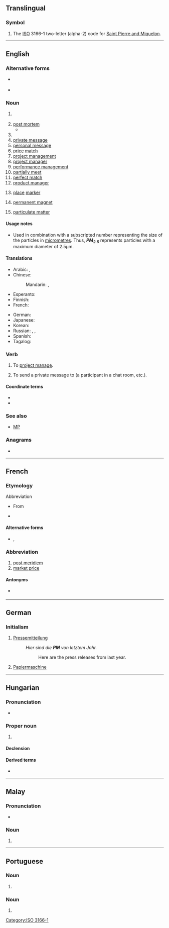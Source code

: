 {{also|pm|Pm|.pm|p.m.|p. m.|P.M.}}
==Translingual==

===Symbol===
{{head|mul|symbol}}

# The [[ISO]] 3166-1 two-letter (alpha-2) code for [[Saint Pierre and Miquelon]].

[[Category:ISO 3166-1]]

----

==English==

===Alternative forms===
* {{l|en|p.m.}} {{qualifier|for "post meridiem" and "post mortem"}}
* {{l|en|P.M.}}

===Noun===
{{en-noun}}

# {{initialism of|lang=en|post meridiem}} {{gloss|The second half of the day, from [[noon]] (12:00:00) to (just before) [[midnight]] (23:59:59)}}
#: {{ux|en|Today the sun sets at 8:25 '''PM'''}}
#: {{ux|en|The shops are open from 9AM to 5'''PM'''}}
# [[post mortem]]
#* {{quote-book|year=1953|author={{w|Raymond Chandler}}|title=The Long Goodbye|publisher=Penguin|year_published=2010|page=321|passage=‘We ought to have a '''P.M.''' report by ten o'clock, preliminary anyway.’}}
# {{initialism of|lang=en|prime minister}}
# [[w:private message|private message]]
# [[w:personal message|personal message]]
# [[price]] [[match]]
# [[project management]]
# [[project manager]]
# [[performance management]]
# [[partially meet]]
# [[perfect match]]
# [[w:product manager|product manager]]
# {{lb|en|knitting}} [[place]] [[marker]]
# {{lb|en|electronics}} [[permanent magnet]]
# {{lb|en|with a number}} [[particulate matter]]

====Usage notes====
* {{sense|particulate matter}} Used in combination with a subscripted number representing the size of the particles in [[micrometre]]s. Thus, '''''PM<sub>2.5</sub>''''' represents particles with a maximum diameter of 2.5µm.

====Translations====
{{trans-top|after 12:00:00}}
* Arabic: {{t+|ar|م|tr=m}}, {{t|ar|مَسَاءً}}
* Chinese:
*: Mandarin: {{qualifier|afternoon}} {{t+|cmn|下午|tr=xiàwǔ|sc=Hani}}, {{qualifier|evening, night}} {{t+|cmn|晚上|tr=wǎnshang|sc=Hani}}
* Esperanto: {{t|eo|p.t.m.}}
* Finnish: {{t+|fi|ip.}}
* French: {{t+|fr|après-midi}}
{{trans-mid}}
* German: {{t+|de|nachmittags}}
* Japanese: {{t+|ja|午後|tr=ごご, gogo}}
* Korean: {{t+|ko|오후|alt=오후에}}
* Russian: {{t+|ru|дня}} {{qualifier|afternoon}}, {{t+|ru|пополу́дни}} {{qualifier|afternoon}}, {{t+|ru|ве́чера}} {{qualifier|evening, night}}
* Spanish: {{t|es|PM}}
* Tagalog: {{t|tl|n.h.}}
{{trans-bottom}}

===Verb===
{{en-verb}}

# To [[project manage]].
# {{lb|en|internet|transitive}} To send a private message to (a participant in a chat room, etc.).
#: {{ux|en|'''PM''' me if you want more information.}}

====Coordinate terms====
* {{l|en|DM}}
* {{l|en|IM}}

===See also===
* [[MP]]

===Anagrams===
* {{anagrams|en|a=mp|MP|Mp|mp}}

----

==French==


===Etymology===
Abbreviation
* {{sense|post meridiem}} From {{etyl|la|fr}} {{m|la|post meridiem}}
* {{sense|market price}} {{initialism of|lang=fr|prix de marché}}

====Alternative forms====
* {{l|fr|P.M.}}, {{l|fr|P. M.}}

===Abbreviation===
{{head|fr|abbreviation}}

# [[post meridiem]]
# [[market price]]

====Antonyms====
* {{sense|post meridiem}} {{l|fr|AM}}

----

==German==

===Initialism===
{{rfc-header|Initialism}}
{{head|de|initialism}}

# [[Pressemitteilung]]
#: ''Hier sind die '''PM''' von letztem Jahr.''
#:: Here are the press releases from last year.
# [[Papiermaschine]]

----

==Hungarian==

===Pronunciation===
* {{hu-IPA|péem}}

===Proper noun===
{{head|hu|proper noun}}

# {{abbreviation of|pénzügyminisztérium|Pénzügyminisztérium|Treasury|lang=hu}}

====Declension====
{{hu-infl-nom|PM-e|e|v=m}}{{hu-pos-etek|PM-||ei}}

====Derived terms====
* {{l|hu|PM-es}}

----

==Malay==

===Pronunciation===
* {{IPA|/pi ɛm/|lang=ms}}

===Noun===
{{head|ms|noun}}

# {{initialism of|perdana menteri|lang=ms|gloss=prime minister}}

----

==Portuguese==

===Noun===
{{pt-noun|f|s}}

# {{initialism of|polícia militar|lang=pt}}

===Noun===
{{pt-noun|m-f|s}}

# {{initialism of|policial militar|lang=pt}}